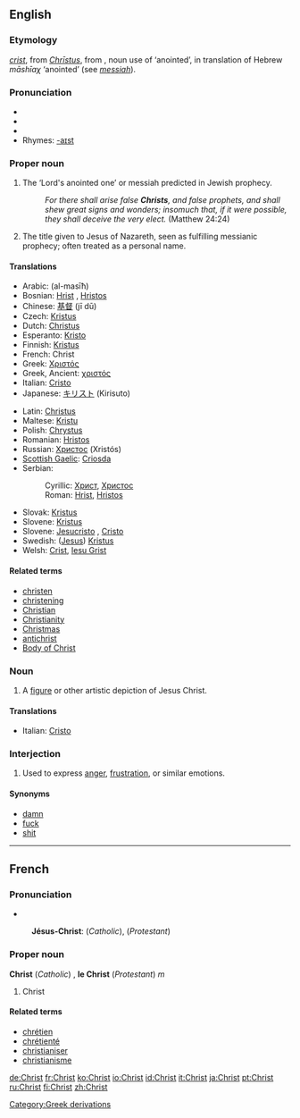 ==English==

{{rank|speaking|circumstances|sitting|787|Christ|begin|wait|laughed}}

===Etymology===
{{OE.}} ''[[crist]]'', from {{L.}} ''[[Christus|Chrīstus]]'', from {{AGr.}} '''{{polytonic|[[Χριστός]]}}''', noun use of '''{{polytonic|[[χριστός]]}}''' ‘anointed’, in translation of Hebrew '''{{HEchar|[[משיח]]}}''' ''māshīaχ'' ‘anointed’ (see ''[[messiah]]'').

===Pronunciation===
* {{AHD|krīst}}
* {{IPA|/kraɪst/}}
* {{SAMPA|/"kraIst/}}
*Rhymes: [[Rhymes:English:-aɪst|-aɪst]]

===Proper noun===
{{en-proper noun}}

# {{Judaism}} The ‘Lord's anointed one’ or messiah predicted in Jewish prophecy.
#:''For there shall arise false '''Christs''', and false prophets, and shall shew great signs and wonders; insomuch that, if it were possible, they shall deceive the very elect.'' (Matthew 24:24)
# {{Christianity}} {{italbrac|literally}} The title given to Jesus of Nazareth, seen as fulfilling messianic prophecy; often treated as a personal name.

====Translations====
{{trans-top|the messiah who was named [[Jesus]]}}
*Arabic: {{ARchar|[[المسيح]]}} (al-masīħ) {{m}}
*Bosnian: [[Hrist]] {{m}}, [[Hristos]] {{m}}
*Chinese: [[基督]] (jī dū)
*Czech: [[Kristus]] {{m}}
*Dutch: [[Christus]] {{m}}
*Esperanto: [[Kristo]]
*Finnish: [[Kristus]]
*French: Christ {{m}}
*Greek: [[Χριστός]] {{m}}
*Greek, Ancient: [[χριστός]] {{m}}
*Italian: [[Cristo]] {{m}}
*Japanese: [[キリスト]] (Kirisuto)
{{trans-mid}}
*Latin: [[Christus]] {{m}}
*Maltese: [[Kristu]] {{m}}
*Polish: [[Chrystus]] {{m}}
*Romanian: [[Hristos]]
*Russian: [[Христос]] (Xristós) {{m}}
*[[Scottish Gaelic]]: [[Criosda]]
*Serbian:
*:Cyrillic: [[Христ]], [[Христос]] {{m}}
*:Roman: [[Hrist]], [[Hristos]] {{m}}
*Slovak: [[Kristus]] {{m}}
*Slovene: [[Kristus]] {{m}}
*Slovene: [[Jesucristo]] {{m}}, [[Cristo]] {{m}}
*Swedish: ([[Jesus Kristus|Jesus]]) [[Kristus]]
*Welsh: [[Crist]], [[Iesu Grist]]
{{trans-bottom}}

====Related terms====
*[[christen]]
*[[christening]]<!-- capitalised? -->
*[[Christian]]
*[[Christianity]]
*[[Christmas]]
*[[antichrist]]
*[[Body of Christ]]

===Noun===
{{en-noun}}

# {{art}} A [[figure]] or other artistic depiction of Jesus Christ.

====Translations====
{{top}}
*Italian: [[Cristo]] {{m}}
{{mid}}

{{bottom}}

===Interjection===
{{en-intj}}

# Used to express [[anger]], [[frustration]], or similar emotions.

====Synonyms====
*[[damn]]
*[[fuck]]
*[[shit]]

----

==French==

===Pronunciation===
* {{IPA|/krist/}}
:'''Jésus-Christ''': {{IPA|/ʒezykri/}} (''Catholic''), {{IPA|/ʒezykrist/}} (''Protestant'')

===Proper noun===
'''Christ''' (''Catholic'') , '''le Christ''' (''Protestant'') ''m''

# Christ

====Related terms====
*[[chrétien]]
*[[chrétienté]]
*[[christianiser]]
*[[christianisme]]

[[Category:Greek derivations]]

[[de:Christ]]
[[fr:Christ]]
[[ko:Christ]]
[[io:Christ]]
[[id:Christ]]
[[it:Christ]]
[[ja:Christ]]
[[pt:Christ]]
[[ru:Christ]]
[[fi:Christ]]
[[zh:Christ]]